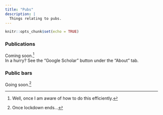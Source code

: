 ```yaml
---
title: "Pubs"
description: | 
  Things relating to pubs.
---
```


```r
knitr::opts_chunk$set(echo = TRUE)
```

### Publications
Coming soon.^[Well, once I am aware of how to do this efficiently.]<br>
In a hurry? See the "Google Scholar" button under the "About" tab.

### Public bars
Going soon.^[Once lockdown ends...]